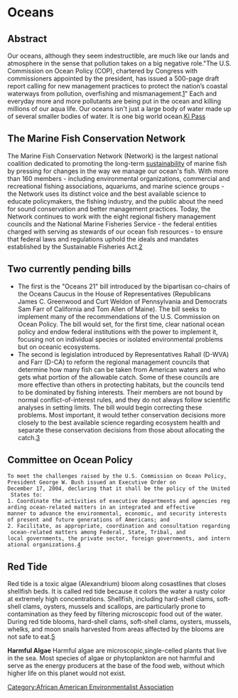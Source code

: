 = Oceans =


== Abstract ==
Our oceans, although they seem indestructible, are much like our lands and atmosphere in the sense that pollution takes on a big negative role."The U.S. Commission on Ocean Policy (COP), chartered by Congress with commissioners appointed by the president, has issued a 500-page draft report calling for new management practices to protect the nation’s coastal waterways from pollution, overfishing and mismanagement.[http://www.aaenvironment.com/oceans.htm]" Each and everyday more and more pollutants are being put in the ocean and killing millions of our aqua life. Our oceans isn't just a large body of water made up of several smaller bodies of water. It is one big world ocean.[[User:Ki Pass|Ki Pass]] 

== The Marine Fish Conservation Network ==
The Marine Fish Conservation Network (Network) is the largest national coalition dedicated to promoting the long-term [[sustainability]] of marine fish by pressing for changes in the way we manage our ocean's fish. With more than 160 members - including environmental organizations, commercial and recreational fishing associations, aquariums, and marine science groups - the Network uses its distinct voice and the best available science to educate policymakers, the fishing industry, and the public about the need for sound conservation and better management practices.
Today, the Network continues to work with the eight regional fishery management councils and the National Marine Fisheries Service - the federal entities charged with serving as stewards of our ocean fish resources - to ensure that federal laws and regulations  uphold the ideals and mandates established by the Sustainable Fisheries Act.[http://www.aaenvironment.com/oceans.htm]

== Two currently pending bills ==
*The first is the "Oceans 21" bill introduced by the bipartisan co-chairs of the Oceans Caucus in the House of Representatives (Republicans James C. Greenwood and Curt Weldon of Pennsylvania and Democrats Sam Farr of California and Tom Allen of Maine). The bill seeks to implement many of the recommendations of the U.S. Commission on Ocean Policy. The bill would set, for the first time, clear national ocean policy and endow federal institutions with the power to implement it, focusing not on individual species or isolated environmental problems but on oceanic ecosystems.
*The second is legislation introduced by Representatives Rahall (D-WVA) and Farr (D-CA) to reform the regional management councils that determine how many fish can be taken from American waters and who gets what portion of the allowable catch. Some of these councils are more effective than others in protecting habitats, but the councils tend to be dominated by fishing interests. Their members are not bound by normal conflict-of-interest rules, and they do not always follow scientific analyses in setting limits. The bill would begin correcting these problems. Most important, it would tether conservation decisions more closely to the best available science regarding ecosystem health and separate these conservation decisions from those about allocating the catch.[http://www.aaenvironment.com/oceans.htm]

== Committee on Ocean Policy ==
 To meet the challenges raised by the U.S. Commission on Ocean Policy, President George W. Bush issued an Executive Order on 
 December 17, 2004, declaring that it shall be the policy of the United States to:
 1. Coordinate the activities of executive departments and agencies regarding ocean-related matters in an integrated and effective
 manner to advance the environmental, economic, and security interests of present and future generations of Americans; and
 2. Facilitate, as appropriate, coordination and consultation regarding ocean-related matters among Federal, State, Tribal, and  
 local governments, the private sector, foreign governments, and international organizations.[http://ocean.ceq.gov/about/welcome.html]

=='''Red Tide'''==
Red tide is a toxic algae (Alexandrium) bloom along cosastlines that closes shellfish beds. It is called red tide because it colors the water a rusty color at extremely high concentrations. Shellfish, including hard-shell clams, soft-shell clams, oysters, mussels and scallops, are particularly prone to contamination as they feed by filtering microscopic food out of the water. During red tide blooms, hard-shell clams, soft-shell clams, oysters, mussels, whelks, and moon snails harvested from areas affected by the blooms are not safe to eat.[http://www.aaenvironment.com/oceans.htm]

'''Harmful Algae''' 
Harmful algae are microscopic,single-celled plants that live in the sea. Most species of algae or phytoplankton are not harmful and serve as the energy producers at the base of the food web, without which higher life on this planet would not exist.




















[[Category:African American Environmentalist Association]]